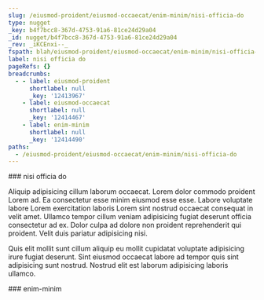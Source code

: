 ```yaml
---
slug: /eiusmod-proident/eiusmod-occaecat/enim-minim/nisi-officia-do
type: nugget
_key: b4f7bcc8-367d-4753-91a6-81ce24d29a04
_id: nugget/b4f7bcc8-367d-4753-91a6-81ce24d29a04
_rev: _iKCEnxi--_
fspath: blah/eiusmod-proident/eiusmod-occaecat/enim-minim/nisi-officia-do.md
label: nisi officia do
pageRefs: {}
breadcrumbs:
  - - label: eiusmod-proident
      shortlabel: null
      _key: '12413967'
    - label: eiusmod-occaecat
      shortlabel: null
      _key: '12414467'
    - label: enim-minim
      shortlabel: null
      _key: '12414490'
paths:
  - /eiusmod-proident/eiusmod-occaecat/enim-minim/nisi-officia-do
---
```


<NuggetArea>
<Nugget slug="/eiusmod-proident/eiusmod-occaecat/enim-minim/nisi-officia-do" type="nugget" _key="b4f7bcc8-367d-4753-91a6-81ce24d29a04" _id="nugget/b4f7bcc8-367d-4753-91a6-81ce24d29a04" _rev="_iKCEnxi--_" fspath="blah/eiusmod-proident/eiusmod-occaecat/enim-minim/nisi-officia-do.md" label="nisi officia do" paths="/eiusmod-proident/eiusmod-occaecat/enim-minim/nisi-officia-do">
<NuggetBody>
### nisi officia do

Aliquip adipisicing cillum laborum occaecat. Lorem dolor commodo proident Lorem ad. Ea consectetur esse minim eiusmod esse esse. Labore voluptate labore Lorem exercitation laboris Lorem sint nostrud occaecat consequat in velit amet. Ullamco tempor cillum veniam adipisicing fugiat deserunt officia consectetur ad ex. Dolor culpa ad dolore non proident reprehenderit qui proident. Velit duis pariatur adipisicing nisi.

Quis elit mollit sunt cillum aliquip eu mollit cupidatat voluptate adipisicing irure fugiat deserunt. Sint eiusmod occaecat labore ad tempor quis sint adipisicing sunt nostrud. Nostrud elit est laborum adipisicing laboris ullamco.

</NuggetBody>
<Breadcrumbs>
<Crumbs>
<Crumb _key="12413967" label="eiusmod-proident" /><Crumb _key="12414467" label="eiusmod-occaecat" /><Crumb _key="12414490" label="enim-minim" />
</Crumbs>
</Breadcrumbs>
</Nugget>

<NuggetsInbound>
</NuggetsInbound>
<NuggetsOutbound>
</NuggetsOutbound>
</NuggetArea>
<PassagesInbound>
<Passage direction="inbound" type="passage" _key="12414490" _id="passage/12414490" _rev="_iKCEnxe--A" label="enim-minim" passage="enim-minim" fspath="blah/eiusmod-proident/eiusmod-occaecat/enim-minim" paths="/eiusmod-proident/eiusmod-occaecat/enim-minim" slug="/eiusmod-proident/eiusmod-occaecat/enim-minim">
<NuggetBody>
### enim-minim

</NuggetBody>
<Breadcrumbs>
<Crumbs>
<Crumb _key="12413967" label="eiusmod-proident" /><Crumb _key="12414467" label="eiusmod-occaecat" />
</Crumbs>
</Breadcrumbs>
</Passage>

</PassagesInbound>
<PassagesOutbound>
</PassagesOutbound>